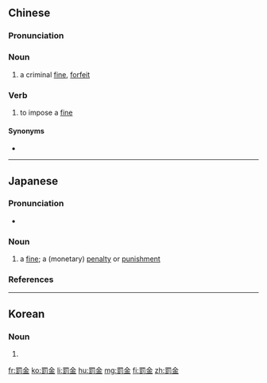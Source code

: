 {{also|罚金}}
==Chinese==
{{zh-forms|s=罚金}}

===Pronunciation===
{{zh-pron
|m=fájīn
|c=fat6 gam1
|h=pfs=fa̍t-kîm
|mn=hoa̍t-kim
|cat=n,v
}}

===Noun===
{{zh-noun}}

# a criminal [[fine]], [[forfeit]]

===Verb===
{{zh-verb}}

# to impose a [[fine]]

====Synonyms====
* {{zh-l|罰款}}

----

==Japanese==
{{ja-kanjitab|ばつ|きん|k1=ばっ|yomi=on}}

===Pronunciation===
* {{ja-pron|ばっきん|y=o|acc=0|acc_ref=NHK}}

===Noun===
{{ja-noun|ばっきん}}

# a [[fine]]; a (monetary) [[penalty]] or [[punishment]]

===References===
<references/>

----

==Korean==
{{ko-hanjatab}}

===Noun===
{{ko-noun|rv=beolgeum|hangeul=벌금}}

# {{hanja form of|벌금|a criminal fine}}

[[fr:罰金]]
[[ko:罰金]]
[[li:罰金]]
[[hu:罰金]]
[[mg:罰金]]
[[fi:罰金]]
[[zh:罰金]]